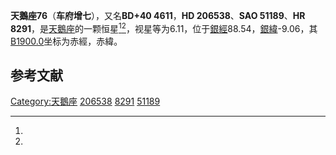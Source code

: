 {{Starbox begin
| name = 天鵝座76
}}
{{Starbox observe
| epoch = [[J2000.0|J2000.0]]
| constell = [[天鵝座|天鵝座]]<ref name=SIMBAD>{{cite web
 | url=http://simbad.u-strasbg.fr/simbad/sim-id?Ident=HR+8291
 | title =Pulsating variable Star
 | publisher=Centre de Données astronomiques de Strasbourg
 | work=SIMBAD
 | accessdate=2012-07-13}}</ref><ref name=DATA>{{cite web
 | url=http://vizier.u-strasbg.fr/viz-bin/VizieR-5?-out.add=.&-source=5050&-corr=PK=HR&-out.max=9999&HR=8291
 | title =VizieR Detailed Page
 | accessdate=2012-07-13}}</ref>
| 星官 = 
| ra = {{RA|21|41|34.3}}<ref name=SIMBAD /><ref name=DATA />
| dec = {{DEC|+40|48|19}}<ref name=SIMBAD /><ref name=DATA />
| appmag_v = 6.11<ref name=SIMBAD /><ref name=DATA />
}}
{{Starbox character
| class = A2V<ref name=SIMBAD /><ref name=DATA />
| b-v = 0.07<ref name=SIMBAD /><ref name=DATA />
| u-b = 0.07<ref name=SIMBAD /><ref name=DATA />
| r-i = 0.05<ref name=SIMBAD /><ref name=DATA />
| variable = 
}}
{{Starbox astrometry
| radial_v = 0.07
| prop_mo_ra = 3
| parallax = 0.013
| p_error = 
}}
{{Starbox catalog
| names =BD+40 4611，[[SAO星表|SAO]] 51189，[[HD星表|HD]] 206538，[[HR星表|HR]] 8291}}
{{Starbox reference |Simbad=HR+8291}}
{{Starbox end}}

'''天鵝座76'''（'''车府增七'''），又名'''BD+40 4611'''，'''HD 206538'''、'''SAO 51189'''、'''HR 8291'''，是[[天鵝座|天鵝座]]的一颗恒星<ref name=SIMBAD /><ref name=DATA />，视星等为6.11，位于[[銀道座標系|銀經]]88.54，[[銀道座標系|銀緯]]-9.06，其[[B1900.0|B1900.0]]坐标为赤經{{RA|21|37|32.8}}，赤緯{{DEC|+40|-9.06|4}}。

== 参考文献 ==
{{reflist}}

{{star-stub}}

{{天鵝座恒星}}
{{星官|车府|7|20}}
[[Category:天鵝座|Category:天鵝座]]
[[Category:HD和HDE天體|206538]]
[[Category:HR天體|8291]]
[[Category:SAO天體|51189]]